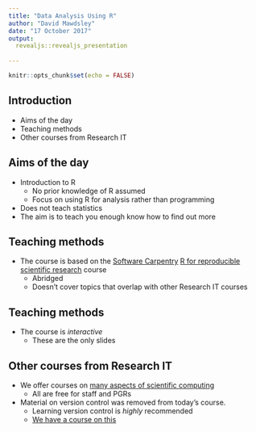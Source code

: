 ```yaml
---
title: "Data Analysis Using R"
author: "David Mawdsley"
date: "17 October 2017"
output: 
  revealjs::revealjs_presentation
  
---
```


```r
knitr::opts_chunk$set(echo = FALSE)
```

## Introduction

* Aims of the day
* Teaching methods
* Other courses from Research IT


## Aims of the day

* Introduction to R
  + No prior knowledge of R assumed
  + Focus on using R for analysis rather than programming
* Does not teach statistics
* The aim is to teach you enough know how to find out more

## Teaching methods

* The course is based on the [Software Carpentry](https://software-carpentry.org) [R for reproducible scientific research](http://swcarpentry.github.io/r-novice-gapminder/) course
    + Abridged
    + Doesn't cover topics that overlap with other Research IT courses
  
## Teaching methods

* The course is _interactive_
    + These are the only slides
  
## Other courses from Research IT

* We offer courses on [many aspects of scientific computing](http://www.itservices.manchester.ac.uk/our-services/research/training/)
    + All are free for staff and PGRs
* Material on version control was removed from today's course.
    + Learning version control is _highly_ recommended
    + [We have a course on this](https://app.manchester.ac.uk/rrgit)
  
